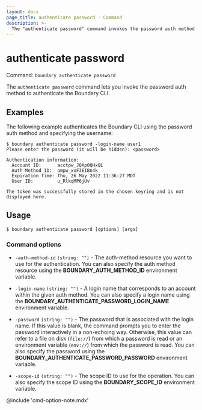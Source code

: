 ```yaml
---
layout: docs
page_title: authenticate password - Command
description: >-
  The "authenticate password" command invokes the password auth method to authenticate the CLI client.
---
```


# authenticate password

Command: `boundary authenticate password`

The `authenticate password` command lets you invoke the password auth method to
authenticate the Boundary CLI.


## Examples

The following example authenticates the Boundary CLI using the password auth method and specifying the username:

```shell-session
$ boundary authenticate password -login-name user1
Please enter the password (it will be hidden): <password>

Authentication information:
  Account ID:      acctpw_JQXp0QHxQL
  Auth Method ID:  ampw_xxF3EIBn4k
  Expiration Time: Thu, 26 May 2022 11:36:27 MDT
  User ID:         u_RlkqMP6jUv

The token was successfully stored in the chosen keyring and is not displayed here.
```

## Usage

<CodeBlockConfig hideClipboard>

```shell-session
$ boundary authenticate password [options] [args]
```

</CodeBlockConfig>


### Command options

- `-auth-method-id` `(string: "")` - The auth-method resource you want to use for the
   authentication.
   You can also specify the auth method resource using the **BOUNDARY_AUTH_METHOD_ID** environment variable.

- `-login-name` `(string: "")` - A login name that corresponds to an account
   within the given auth method.
   You can also specify a login name using the **BOUNDARY_AUTHENTICATE_PASSWORD_LOGIN_NAME** environment variable.

- `-password` `(string: "")` - The password that is associated with the login name.
   If this value is blank, the command prompts you to enter the password interactively
   in a non-echoing way. Otherwise, this value can refer to a file on disk (`file://`)
   from which a password is read or an environment variable (`env://`) from which the
   password is read. You can also specify the password using the
   **BOUNDARY_AUTHENTICATE_PASSWORD_PASSWORD** environment variable.

- `-scope-id` `(string: "")` - The scope ID to use for the operation. You can also specify the scope ID using the **BOUNDARY_SCOPE_ID** environment variable.


@include 'cmd-option-note.mdx'